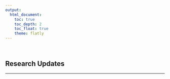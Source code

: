 ```yaml
---
output: 
  html_document:
    toc: true
    toc_depth: 2
    toc_float: true
    theme: flatly
---
```


<br>

## Research Updates

***